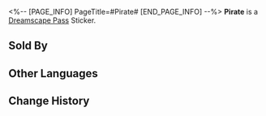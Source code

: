 <%-- [PAGE_INFO]
PageTitle=#Pirate#
[END_PAGE_INFO] --%>
{{Stub|Location information}}
{{Item Infobox
|id          = 223304
|image       = Dreamscape Pass Sticker Pirate.png
|type        = Dreamscape Pass Sticker
|type2       = A Mirage of Shooting Stars Stickers
|invCategory = 
|rarity      = 4
|effect      = 
|description = Digital stickers that can be used to decorate the pages of the Dreamtour Handbook. They come in many different styles.
|source1     = [[Speak with Colleen and restore her missing emotions]]
}}
{{Description|Pirates are portrayed as just and romantic only in works of fiction.}}
'''Pirate''' is a [[Dreamscape Pass]] Sticker.

==Sold By==
{{Shop Availability}}

==Other Languages==
{{Other Languages
|en   = Pirate
|zhs  = 海盗
|zht  = 海盜
|ja   = 海賊
|ko   = 해적
|es   = Pirata
|fr   = Pirate
|ru   = Пират
|th   = โจรสลัด
|vi   = Cướp Biển
|de   = Piratin
|id   = Bajak Laut
|pt   = Pirata
}}

==Change History==
{{Change History|2.0}}